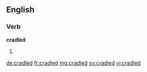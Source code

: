 ==English==

===Verb===
'''cradled'''

# {{en-past of|cradle}}

[[de:cradled]]
[[fr:cradled]]
[[mg:cradled]]
[[sv:cradled]]
[[vi:cradled]]